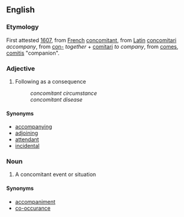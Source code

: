 ==English==
===Etymology===
First attested [[w:1607|1607]], from [[French]] [[concomitant]], from [[Latin]] [[concomitari]] ''accompany'', from [[con-]] ''together'' + [[comitari]] ''to company'', from [[comes]], [[comitis]] "companion".

===Adjective===
#Following as a consequence
#:''concomitant circumstance''
#:''concomitant disease''
====Synonyms====
*[[accompanying]]
*[[adjoining]]
*[[attendant]]
*[[incidental]]

===Noun===
#A concomitant event or situation
====Synonyms====
*[[accompaniment]]
*[[co-occurance]]